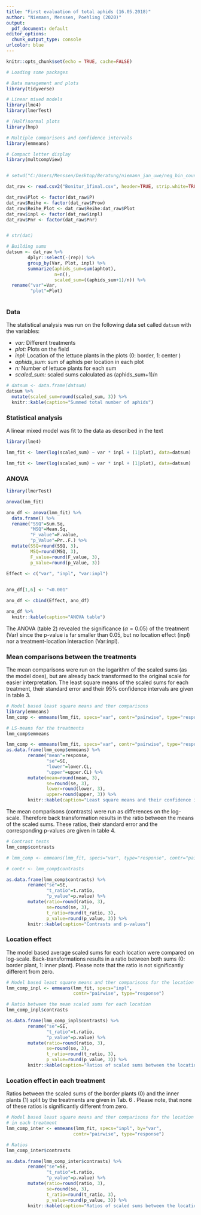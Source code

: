 ```yaml
---
title: "First evaluation of total aphids (16.05.2018)"
author: "Niemann, Menssen, Poehling (2020)"
output:
  pdf_document: default
editor_options:
  chunk_output_type: console
urlcolor: blue
---
```


```r
knitr::opts_chunk$set(echo = TRUE, cache=FALSE)

```

```r

# Loading some packages

# Data management and plots
library(tidyverse)

# Linear mixed models
library(lme4)
library(lmerTest)

# (Half)normal plots
library(hnp)

# Multiple comparisons and confidence intervals
library(emmeans)

# Compact letter display
library(multcompView)



```


```r
# setwd("C:/Users/Menssen/Desktop/Beratung/niemann_jan_uwe/neg_bin_counts")

dat_raw <- read.csv2("Bonitur_1final.csv", header=TRUE, strip.white=TRUE)

dat_raw$Plot <- factor(dat_raw$P)
dat_raw$Reihe <- factor(dat_raw$Prow)
dat_raw$Reihe_Plot <- dat_raw$Reihe:dat_raw$Plot
dat_raw$inpl <- factor(dat_raw$inpl)
dat_raw$Pnr <- factor(dat_raw$Pnr)


# str(dat)
```



```r
# Building sums
datsum <- dat_raw %>% 
        dplyr::select(-(rep)) %>%
        group_by(Var, Plot, inpl) %>% 
        summarize(aphids_sum=sum(aphtot),
                  n=n(),
                  scaled_sum=((aphids_sum+1)/n)) %>% 
  rename("var"=Var, 
         "plot"=Plot)
  
```


### Data
The statistical analysis was run on the following data set called `datsum` with the variables:

* _var:_ Different treatments
* _plot:_ Plots on the field
* _inpl:_ Location of the lettuce plants in the plots (0: border, 1: center )
* _aphids_sum:_  sum of aphids per location in each plot
* _n:_ Number of lettuce plants for each sum
* _scaled_sum:_ scaled sums calculated as (aphids_sum+1)/n 

```r

# datsum <- data.frame(datsum)
datsum %>% 
  mutate(scaled_sum=round(scaled_sum, 3)) %>% 
  knitr::kable(caption="Summed total number of aphids")
```

\newpage

### Statistical analysis
A linear mixed model was fit to the data as described in the text

```r
library(lme4)

lmm_fit <- lmer(log(scaled_sum) ~ var * inpl + (1|plot), data=datsum)
```

```r

lmm_fit <- lmer(log(scaled_sum) ~ var * inpl + (1|plot), data=datsum)

```


### ANOVA
```r
library(lmerTest)

anova(lmm_fit)
```

```r


ano_df <- anova(lmm_fit) %>% 
  data.frame() %>% 
  rename("SSQ"=Sum.Sq,
         "MSQ"=Mean.Sq,
         "F_value"=F.value,
         "p_Value"=Pr..F.) %>% 
  mutate(SSQ=round(SSQ, 3),
         MSQ=round(MSQ, 3),
         F_value=round(F_value, 3),
         p_Value=round(p_Value, 3))
  
Effect <- c("var", "inpl", "var:inpl")


ano_df[1,6] <- "<0.001"

ano_df <- cbind(Effect, ano_df)

ano_df %>% 
  knitr::kable(caption="ANOVA table")
```

The ANOVA (table 2) revealed the significance ($\alpha=0.05$) of the treatment (Var) 
since the p-value is far smaller than 0.05, but no location effect (inpl) nor a 
treatment-location interaction (Var:inpl). 

\newpage

### Mean comparisons between the treatments
The mean comparisons were run on the logarithm of the scaled sums (as the model does),
but are already back transformed to the original scale for easier interpretation.
The least square means of the scaled sums for each treatment, their standard error
and their 95% confidence intervals are given in table 3. 


```r

# Model based least square means and ther comparisons
library(emmeans)
lmm_comp <- emmeans(lmm_fit, specs="var", contr="pairwise", type="response")

```

```r
# LS-means for the treatments
lmm_comp$emmeans
```

```r
lmm_comp <- emmeans(lmm_fit, specs="var", contr="pairwise", type="response")
as.data.frame(lmm_comp$emmeans) %>%
        rename("mean"=response,
               "se"=SE,
               "lower"=lower.CL,
               "upper"=upper.CL) %>% 
        mutate(mean=round(mean, 3),
               se=round(se, 3),
               lower=round(lower, 3),
               upper=round(upper, 3)) %>% 
        knitr::kable(caption="Least square means and their confidence intervals")
```


The mean comparisons (contrasts) were run as differences on the log-scale. Therefore
back transformation results in the ratio between the means of the scaled sums. These
ratios, their standard error and the corresponding p-values are given in table 4.
```r
# Contrast tests
lmm_comp$contrasts
```


```r
# lmm_comp <- emmeans(lmm_fit, specs="var", type="response", contr="pairwise")

# contr <- lmm_comp$contrasts

as.data.frame(lmm_comp$contrasts) %>% 
        rename("se"=SE,
               "t_ratio"=t.ratio,
               "p_value"=p.value) %>% 
        mutate(ratio=round(ratio, 3),
               se=round(se, 3),
               t_ratio=round(t_ratio, 3),
               p_value=round(p_value, 3)) %>% 
        knitr::kable(caption="Contrasts and p-values")
```

\newpage

### Location effect 
The model based average scaled sums for each location were compared on log-scale. 
Back-transformations results in a ratio between both sums (0: border plant, 1: inner plant).
Please note that the ratio is not significantly different from zero.
```r

# Model based least square means and ther comparisons for the location effect 
lmm_comp_inpl <- emmeans(lmm_fit, specs="inpl",  
                         contr="pairwise", type="response")

```

```r
# Ratio between the mean scaled sums for each location 
lmm_comp_inpl$contrasts
```


```r
as.data.frame(lmm_comp_inpl$contrasts) %>% 
        rename("se"=SE,
               "t_ratio"=t.ratio,
               "p_value"=p.value) %>% 
        mutate(ratio=round(ratio, 3),
               se=round(se, 3),
               t_ratio=round(t_ratio, 3),
               p_value=round(p_value, 3)) %>% 
        knitr::kable(caption="Ratios of scaled sums between the locations")
```


### Location effect in each treatment

Ratios between the scaled sums of the border plants (0) and the inner plants (1) 
split by the treatments are given in Tab. 6 . Please note, that none of these 
ratios is significantly different from zero.

```r

# Model based least square means and ther comparisons for the location effect 
# in each treatment
lmm_comp_inter <- emmeans(lmm_fit, specs="inpl", by="var", 
                         contr="pairwise", type="response")

```

```r
# Ratios
lmm_comp_inter$contrasts
```


```r
as.data.frame(lmm_comp_inter$contrasts) %>% 
        rename("se"=SE,
               "t_ratio"=t.ratio,
               "p_value"=p.value) %>% 
        mutate(ratio=round(ratio, 3),
               se=round(se, 3),
               t_ratio=round(t_ratio, 3),
               p_value=round(p_value, 3)) %>% 
        knitr::kable(caption="Ratios of scaled sums between the locations and p-values")
```













